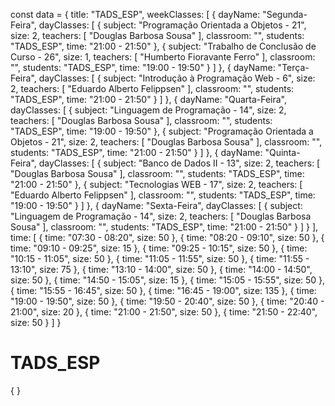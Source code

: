 const data = {
  title: "TADS_ESP",
  weekClasses: [
    {
      dayName: "Segunda-Feira",
      dayClasses: [
        {
          subject: "Programação Orientada a Objetos - 21",
          size: 2,
          teachers: [
            "Douglas Barbosa Sousa"
          ],
          classroom: "",
          students: "TADS_ESP",
          time: "21:00 - 21:50"
        },
        {
          subject: "Trabalho de Conclusão de Curso - 26",
          size: 1,
          teachers: [
            "Humberto Fioravante Ferro"
          ],
          classroom: "",
          students: "TADS_ESP",
          time: "19:00 - 19:50"
        }
      ]
    },
    {
      dayName: "Terça-Feira",
      dayClasses: [
        {
          subject: "Introdução à Programação Web - 6",
          size: 2,
          teachers: [
            "Eduardo Alberto Felippsen"
          ],
          classroom: "",
          students: "TADS_ESP",
          time: "21:00 - 21:50"
        }
      ]
    },
    {
      dayName: "Quarta-Feira",
      dayClasses: [
        {
          subject: "Linguagem de Programação - 14",
          size: 2,
          teachers: [
            "Douglas Barbosa Sousa"
          ],
          classroom: "",
          students: "TADS_ESP",
          time: "19:00 - 19:50"
        },
        {
          subject: "Programação Orientada a Objetos - 21",
          size: 2,
          teachers: [
            "Douglas Barbosa Sousa"
          ],
          classroom: "",
          students: "TADS_ESP",
          time: "21:00 - 21:50"
        }
      ]
    },
    {
      dayName: "Quinta-Feira",
      dayClasses: [
        {
          subject: "Banco de Dados II - 13",
          size: 2,
          teachers: [
            "Douglas Barbosa Sousa"
          ],
          classroom: "",
          students: "TADS_ESP",
          time: "21:00 - 21:50"
        },
        {
          subject: "Tecnologias WEB - 17",
          size: 2,
          teachers: [
            "Eduardo Alberto Felippsen"
          ],
          classroom: "",
          students: "TADS_ESP",
          time: "19:00 - 19:50"
        }
      ]
    },
    {
      dayName: "Sexta-Feira",
      dayClasses: [
        {
          subject: "Linguagem de Programação - 14",
          size: 2,
          teachers: [
            "Douglas Barbosa Sousa"
          ],
          classroom: "",
          students: "TADS_ESP",
          time: "21:00 - 21:50"
        }
      ]
    }
  ],
  time: [
    {
      time: "07:30 - 08:20",
      size: 50
    },
    {
      time: "08:20 - 09:10",
      size: 50
    },
    {
      time: "09:10 - 09:25",
      size: 15
    },
    {
      time: "09:25 - 10:15",
      size: 50
    },
    {
      time: "10:15 - 11:05",
      size: 50
    },
    {
      time: "11:05 - 11:55",
      size: 50
    },
    {
      time: "11:55 - 13:10",
      size: 75
    },
    {
      time: "13:10 - 14:00",
      size: 50
    },
    {
      time: "14:00 - 14:50",
      size: 50
    },
    {
      time: "14:50 - 15:05",
      size: 15
    },
    {
      time: "15:05 - 15:55",
      size: 50
    },
    {
      time: "15:55 - 16:45",
      size: 50
    },
    {
      time: "16:45 - 19:00",
      size: 135
    },
    {
      time: "19:00 - 19:50",
      size: 50
    },
    {
      time: "19:50 - 20:40",
      size: 50
    },
    {
      time: "20:40 - 21:00",
      size: 20
    },
    {
      time: "21:00 - 21:50",
      size: 50
    },
    {
      time: "21:50 - 22:40",
      size: 50
    }
  ]
}

# TADS_ESP

<div>
    {
        <Grid
            title={data.title} 
            weekClasses={data.weekClasses} 
            time={data.time}
        />
    }
</div>